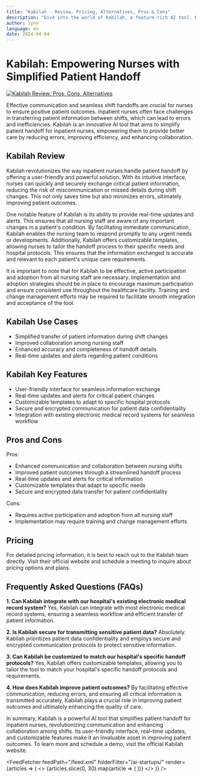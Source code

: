 ```yaml
---
title: "Kabilah - Review, Pricing, Alternatives, Pros & Cons"
description: "Dive into the world of Kabilah, a feature-rich AI tool. Learn about its features, pricing, and how it's making an impact. Don't miss out!"
author: lynn
language: en
date: 2024-04-04
---
```

        
# Kabilah: Empowering Nurses with Simplified Patient Handoff


<BlogHeader />


[![Kabilah Review: Pros, Cons, Alternatives](/ai-startups/kabilah.png)](https://www.kabilah.com/)



Effective communication and seamless shift handoffs are crucial for nurses to ensure positive patient outcomes. Inpatient nurses often face challenges in transferring patient information between shifts, which can lead to errors and inefficiencies. Kabilah is an innovative AI tool that aims to simplify patient handoff for inpatient nurses, empowering them to provide better care by reducing errors, improving efficiency, and enhancing collaboration.

## Kabilah Review

Kabilah revolutionizes the way inpatient nurses handle patient handoff by offering a user-friendly and powerful solution. With its intuitive interface, nurses can quickly and securely exchange critical patient information, reducing the risk of miscommunication or missed details during shift changes. This not only saves time but also minimizes errors, ultimately improving patient outcomes.

One notable feature of Kabilah is its ability to provide real-time updates and alerts. This ensures that all nursing staff are aware of any important changes in a patient's condition. By facilitating immediate communication, Kabilah enables the nursing team to respond promptly to any urgent needs or developments. Additionally, Kabilah offers customizable templates, allowing nurses to tailor the handoff process to their specific needs and hospital protocols. This ensures that the information exchanged is accurate and relevant to each patient's unique care requirements.

It is important to note that for Kabilah to be effective, active participation and adoption from all nursing staff are necessary. Implementation and adoption strategies should be in place to encourage maximum participation and ensure consistent use throughout the healthcare facility. Training and change management efforts may be required to facilitate smooth integration and acceptance of the tool.

## Kabilah Use Cases
- Simplified transfer of patient information during shift changes
- Improved collaboration among nursing staff
- Enhanced accuracy and completeness of handoff details
- Real-time updates and alerts regarding patient conditions

## Kabilah Key Features
- User-friendly interface for seamless information exchange
- Real-time updates and alerts for critical patient changes
- Customizable templates to adapt to specific hospital protocols
- Secure and encrypted communication for patient data confidentiality
- Integration with existing electronic medical record systems for seamless workflow

## Pros and Cons
Pros:
- Enhanced communication and collaboration between nursing shifts
- Improved patient outcomes through a streamlined handoff process
- Real-time updates and alerts for critical information
- Customizable templates that adapt to specific needs
- Secure and encrypted data transfer for patient confidentiality

Cons:
- Requires active participation and adoption from all nursing staff
- Implementation may require training and change management efforts

## Pricing
For detailed pricing information, it is best to reach out to the Kabilah team directly. Visit their official website and schedule a meeting to inquire about pricing options and plans.

## Frequently Asked Questions (FAQs)
**1. Can Kabilah integrate with our hospital's existing electronic medical record system?**
Yes, Kabilah can integrate with most electronic medical record systems, ensuring a seamless workflow and efficient transfer of patient information.

**2. Is Kabilah secure for transmitting sensitive patient data?**
Absolutely. Kabilah prioritizes patient data confidentiality and employs secure and encrypted communication protocols to protect sensitive information.

**3. Can Kabilah be customized to match our hospital's specific handoff protocols?**
Yes, Kabilah offers customizable templates, allowing you to tailor the tool to match your hospital's specific handoff protocols and requirements.

**4. How does Kabilah improve patient outcomes?**
By facilitating effective communication, reducing errors, and ensuring all critical information is transmitted accurately, Kabilah plays a crucial role in improving patient outcomes and ultimately enhancing the quality of care.

In summary, Kabilah is a powerful AI tool that simplifies patient handoff for inpatient nurses, revolutionizing communication and enhancing collaboration among shifts. Its user-friendly interface, real-time updates, and customizable features make it an invaluable asset in improving patient outcomes. To learn more and schedule a demo, visit the official Kabilah website.


<AdComponent />


<FeedFetcher feedPath="/feed.xml" folderFilter="/ai-startups/" render={articles => (
    <>
        <Cards>
            {articles.slice(0, 30).map(article => (
                <Card key={article.link} title={article.title} href={article.link} />
            ))}
        </Cards>
    </>
)} />

